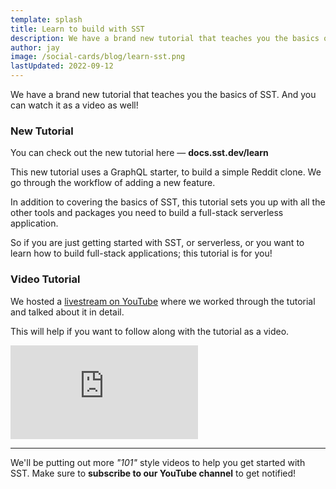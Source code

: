 ```yaml
---
template: splash
title: Learn to build with SST
description: We have a brand new tutorial that teaches you the basics of SST.
author: jay
image: /social-cards/blog/learn-sst.png
lastUpdated: 2022-09-12
---
```


We have a brand new tutorial that teaches you the basics of SST. And you can watch it as a video as well!

### New Tutorial

You can check out the new tutorial here — **docs.sst.dev/learn**

This new tutorial uses a GraphQL starter, to build a simple Reddit clone. We go through the workflow of adding a new feature.

In addition to covering the basics of SST, this tutorial sets you up with all the other tools and packages you need to build a full-stack serverless application.

So if you are just getting started with SST, or serverless, or you want to learn how to build full-stack applications; this tutorial is for you!

### Video Tutorial

We hosted a [livestream on YouTube](https://www.youtube.com/watch?v=i7xEKHWTKNk) where we worked through the tutorial and talked about it in detail.

This will help if you want to follow along with the tutorial as a video.

<div class="youtube-container">
  <iframe src="https://www.youtube-nocookie.com/embed/i7xEKHWTKNk" frameborder="0" allow="accelerometer; autoplay; clipboard-write; encrypted-media; gyroscope; picture-in-picture" allowfullscreen></iframe>
</div>

---

We'll be putting out more _"101"_ style videos to help you get started with SST. Make sure to **subscribe to our YouTube channel** to get notified!
